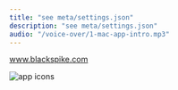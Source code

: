 ```yaml
---
title: "see meta/settings.json"
description: "see meta/settings.json"
audio: "/voice-over/1-mac-app-intro.mp3"
---
```



<a href='https://www.blackspike.com'>www.blackspike.com</a>


<VideoPlayer
  classes="w-[551px] left-[387px] top-[28px]"
  name="ffmpeg-app-demo"
/>

<Image
  src={screen}
  alt="app icons"
  class="drop-shadow-xl absolute z-1 hover:z-10 w-[308px] left-[38px] top-[148px]"
/>